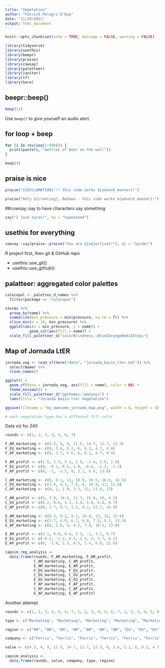 ```yaml
---
title: "Vegetation"
author: "Patrick Pelegri-O'Day"
date: "11/29/2021"
output: html_document
---
```


```r
knitr::opts_chunk$set(echo = TRUE, message = FALSE, warning = FALSE)

library(tidyverse)
library(usethis)
library(beepr)
library(praise)
library(cowsay)
library(paletteer)
library(janitor)
library(sf)
library(here)
```

## beepr::beep()

```r
beep(11)
```

Use `beep()` to give yourself an audio alert.

## for loop + beep

```r
for (i in rev(seq(1:999))) {
  print(paste(i, "bottles of beer on the wall"))
}

beep(4)
```

## praise is nice

```r
praise("${EXCLAMATION}!!! this code works ${adverb_manner}!")

praise("Holy ${creating}, Batman - this code works ${adverb_manner}!")
```

##cowsay::say to have characters say something

```r
say("I love tacos!", by = "hypnotoad")
```

## usethis for everything

```r
cowsay::say(praise::praise("You are ${adjective}!"), by = "spider")
```

R project first, then git & GitHub repo

- usethis::use_git()
- usethis::use_github()

## palatteer: aggregated color palettes

```r
calecopal <- palettes_d_names %>% 
  filter(package == "calecopal")
```


```r
storms %>% 
  group_by(name) %>% 
  summarize(min_pressure = min(pressure, na.rm = T)) %>% 
  slice_min(n = 10, min_pressure) %>% 
  ggplot(aes(x = min_pressure, y = name)) +
           geom_col(aes(fill = name)) +
  scale_fill_paletteer_d("colorBlindness::Blue2OrangeRed14Steps")
```

## Map of Jornada LtER

```r
jornada_veg <- read_sf(here("data", "jornada_basin_lter.kml")) %>% 
  select(Name) %>% 
  clean_names()

ggplot() + 
  geom_sf(data = jornada_veg, aes(fill = name), color = NA) +
  theme_minimal() + 
  scale_fill_paletteer_d("ggthemes::manyeys") +
  labs(title = "Joranda Basin lter Vegetation")

ggsave(filename = "my_awesome_jornada_map.png", width = 8, height = 5)

# each vegetation type has a different fill color
```




Data viz for 240
```r
rounds <- c(1, 2, 3, 4, 5, 6, 7)

F_AM_marketing <- c(4.5, 4, 9, 11.5, 14.7, 12.7, 12.3)
F_EU_marketing <- c(0, 3.6, 5.2, 6, 8.2, 4.7, 9.4)
F_AP_marketing <- c(0, 2.5, 6.6, 6, 8.2, 4.7, 9.4)

F_AM_profit <- c(1.5, 3.3, 5.3, 2.6, -1.4, 2.9, 2.9)
F_EU_profit <- c(0, -0.1, 0.5, 1.8, -0.6, -1.3, -1.3)
F_AP_profit <- c(0, -1, -1.5, 0, 3.1, 6.6, 13.8)

C_AM_marketing <- c(6, 8.1, 11, 18.9, 16.5, 16.6, 16.5)
C_EU_marketing <- c(3.4, 4.3, 7.8, 8, 10.9, 11, 11.8)
C_AP_marketing <- c(0, 2, 1.9, 3.3, 11, 11.9, 13)

C_AM_profit <- c(5, 7.9, 10.9, 11.7, 15.9, 10, 4.3)
C_EU_profit <- c(0.2, 0.6, 1.3, 5.9, 5.6, 6.8, 6.7)
C_AP_profit <- c(0, 1.7, 0.7, 1.5, 4.2, 12.7, 16.9)

E_AM_marketing <- c(6.3, 9.2, 9.1, 10.8, 13, 16, 15.6)
E_EU_marketing <- c(3.7, 6.9, 6.7, 6.9, 7.5, 9.5, 13.3)
E_AP_marketing <- c(0, 2.6, 4, 4.2, 7.9, 10.5, 13.8)

E_AM_profit <- c(3.1, 0.4, 6.4, 5.3, -1, 3.1, 0.7)
E_EU_profit <- c(-0.2, -1.2, 0.5, 2.5, 2, 1.7, 6.1)
E_AP_profit <- c(0, -1.8, 1.3, 0.5, 1.4, 6.8, 12.8)

capsim_reg_analysis <- 
  data.frame(rounds, F_AM_marketing, F_AM_profit, 
             C_AM_marketing, C_AM_profit, 
             E_AM_marketing, E_AM_profit, 
             F_EU_marketing, F_EU_profit,
             C_EU_marketing, C_EU_profit,
             E_EU_marketing, E_EU_profit,
             F_AP_marketing, F_AP_profit,
             C_AP_marketing, C_AP_profit,
             E_AP_marketing, E_AP_profit)
```


Another attempt
```r
rounds <- c(1, 2, 3, 4, 5, 6, 7, 1, 2, 3, 4, 5, 6, 7, 1, 2, 3, 4, 5, 6, 7, 1, 2, 3, 4, 5, 6, 7, 1, 2, 3, 4, 5, 6, 7, 1, 2, 3, 4, 5, 6, 7, 1, 2, 3, 4, 5, 6, 7, 1, 2, 3, 4, 5, 6, 7, 1, 2, 3, 4, 5, 6, 7, 1, 2, 3, 4, 5, 6, 7, 1, 2, 3, 4, 5, 6, 7, 1, 2, 3, 4, 5, 6, 7, 1, 2, 3, 4, 5, 6, 7, 1, 2, 3, 4, 5, 6, 7, 1, 2, 3, 4, 5, 6, 7, 1, 2, 3, 4, 5, 6, 7, 1, 2, 3, 4, 5, 6, 7, 1, 2, 3, 4, 5, 6, 7)

type <- c("Marketing", "Marketing", "Marketing", "Marketing", "Marketing", "Marketing", "Marketing", "Marketing", "Marketing", "Marketing", "Marketing", "Marketing", "Marketing", "Marketing", "Marketing", "Marketing", "Marketing", "Marketing", "Marketing", "Marketing", "Marketing", "Profit", "Profit", "Profit", "Profit", "Profit", "Profit", "Profit", "Profit", "Profit", "Profit", "Profit", "Profit", "Profit", "Profit", "Profit", "Profit", "Profit", "Profit", "Profit", "Profit", "Profit", "Marketing", "Marketing", "Marketing", "Marketing", "Marketing", "Marketing", "Marketing", "Marketing", "Marketing", "Marketing", "Marketing", "Marketing", "Marketing", "Marketing", "Marketing", "Marketing", "Marketing", "Marketing", "Marketing", "Marketing", "Marketing", "Profit", "Profit", "Profit", "Profit", "Profit", "Profit", "Profit", "Profit", "Profit", "Profit", "Profit", "Profit", "Profit", "Profit", "Profit", "Profit", "Profit", "Profit", "Profit", "Profit", "Profit", "Marketing", "Marketing", "Marketing", "Marketing", "Marketing", "Marketing", "Marketing", "Marketing", "Marketing", "Marketing", "Marketing", "Marketing", "Marketing", "Marketing", "Marketing", "Marketing", "Marketing", "Marketing", "Marketing", "Marketing", "Marketing", "Profit", "Profit", "Profit", "Profit", "Profit", "Profit", "Profit", "Profit", "Profit", "Profit", "Profit", "Profit", "Profit", "Profit", "Profit", "Profit", "Profit", "Profit", "Profit", "Profit", "Profit")

region <- c("AM", "AM", "AM", "AM", "AM", "AM", "AM", "EU", "EU", "EU", "EU", "EU", "EU", "EU", "AP", "AP", "AP", "AP", "AP", "AP", "AP", "AM", "AM", "AM", "AM", "AM", "AM", "AM", "EU", "EU", "EU", "EU", "EU", "EU", "EU", "AP", "AP", "AP", "AP", "AP", "AP", "AP", "AM", "AM", "AM", "AM", "AM", "AM", "AM", "EU", "EU", "EU", "EU", "EU", "EU", "EU", "AP", "AP", "AP", "AP", "AP", "AP", "AP", "AM", "AM", "AM", "AM", "AM", "AM", "AM", "EU", "EU", "EU", "EU", "EU", "EU", "EU", "AP", "AP", "AP", "AP", "AP", "AP", "AP", "AM", "AM", "AM", "AM", "AM", "AM", "AM", "EU", "EU", "EU", "EU", "EU", "EU", "EU", "AP", "AP", "AP", "AP", "AP", "AP", "AP", "AM", "AM", "AM", "AM", "AM", "AM", "AM", "EU", "EU", "EU", "EU", "EU", "EU", "EU", "AP", "AP", "AP", "AP", "AP", "AP", "AP")

company <- c("Ferris", "Ferris", "Ferris", "Ferris", "Ferris", "Ferris", "Ferris", "Ferris", "Ferris", "Ferris", "Ferris", "Ferris", "Ferris", "Ferris", "Ferris", "Ferris", "Ferris", "Ferris", "Ferris", "Ferris", "Ferris", "Ferris", "Ferris", "Ferris", "Ferris", "Ferris", "Ferris", "Ferris", "Ferris", "Ferris", "Ferris", "Ferris", "Ferris", "Ferris", "Ferris", "Ferris", "Ferris", "Ferris", "Ferris", "Ferris", "Ferris", "Ferris", "Chester", "Chester", "Chester", "Chester", "Chester", "Chester", "Chester", "Chester", "Chester", "Chester", "Chester", "Chester", "Chester", "Chester", "Chester", "Chester", "Chester", "Chester", "Chester", "Chester", "Chester", "Chester", "Chester", "Chester", "Chester", "Chester", "Chester", "Chester", "Chester", "Chester", "Chester", "Chester", "Chester", "Chester", "Chester", "Chester", "Chester", "Chester", "Chester", "Chester", "Chester", "Chester", "Erie", "Erie", "Erie", "Erie", "Erie", "Erie", "Erie", "Erie", "Erie", "Erie", "Erie", "Erie", "Erie", "Erie", "Erie", "Erie", "Erie", "Erie", "Erie", "Erie", "Erie", "Erie", "Erie", "Erie", "Erie", "Erie", "Erie", "Erie", "Erie", "Erie", "Erie", "Erie", "Erie", "Erie", "Erie", "Erie", "Erie", "Erie", "Erie", "Erie", "Erie", "Erie")

value <- c(4.5, 4, 9, 11.5, 14.7, 12.7, 12.3, 0, 3.6, 5.2, 6, 8.2, 4.7, 9.4, 0, 2.5, 6.6, 6, 8.2, 4.7, 9.4, 1.5, 3.3, 5.3, 2.6, -1.4, 2.9, 2.9, 0, -0.1, 0.5, 1.8, -0.6, -1.3, -1.3, 0, -1, -1.5, 0, 3.1, 6.6, 13.8, 6, 8.1, 11, 18.9, 16.5, 16.6, 16.5, 3.4, 4.3, 7.8, 8, 10.9, 11, 11.8, 0, 2, 1.9, 3.3, 11, 11.9, 13, 5, 7.9, 10.9, 11.7, 15.9, 10, 4.3, 0.2, 0.6, 1.3, 5.9, 5.6, 6.8, 6.7, 0, 1.7, 0.7, 1.5, 4.2, 12.7, 16.9, 6.3, 9.2, 9.1, 10.8, 13, 16, 15.6, 3.7, 6.9, 6.7, 6.9, 7.5, 9.5, 13.3, 0, 2.6, 4, 4.2, 7.9, 10.5, 13.8, 3.1, 0.4, 6.4, 5.3, -1, 3.1, 0.7, -0.2, -1.2, 0.5, 2.5, 2, 1.7, 6.1, 0, -1.8, 1.3, 0.5, 1.4, 6.8, 12.8)

capsim_analysis <-
  data.frame(rounds, value, company, type, region)
```

